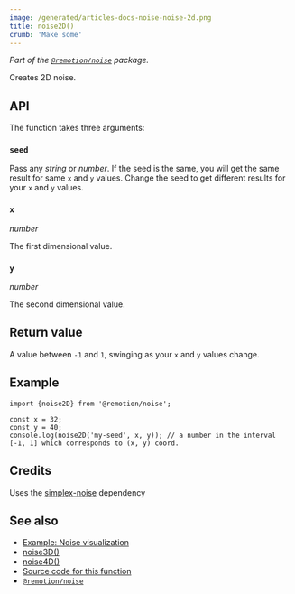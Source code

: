 ```yaml
---
image: /generated/articles-docs-noise-noise-2d.png
title: noise2D()
crumb: 'Make some'
---
```


_Part of the [`@remotion/noise`](/docs/noise) package._

Creates 2D noise.

## API

The function takes three arguments:

### `seed`

Pass any _string_ or _number_. If the seed is the same, you will get the same result for same `x` and `y` values. Change the seed to get different results for your `x` and `y` values.

### `x`

_number_

The first dimensional value.

### `y`

_number_

The second dimensional value.

## Return value

A value between `-1` and `1`, swinging as your `x` and `y` values change.

## Example

```tsx twoslash
import {noise2D} from '@remotion/noise';

const x = 32;
const y = 40;
console.log(noise2D('my-seed', x, y)); // a number in the interval [-1, 1] which corresponds to (x, y) coord.
```

## Credits

Uses the [simplex-noise](https://www.npmjs.com/package/simplex-noise) dependency

## See also

- [Example: Noise visualization](/docs/noise-visualization)
- [noise3D()](/docs/noise/noise-3d)
- [noise4D()](/docs/noise/noise-4d)
- [Source code for this function](https://github.com/remotion-dev/remotion/blob/main/packages/noise/src/index.ts)
- [`@remotion/noise`](/docs/noise)
